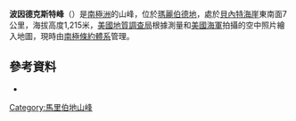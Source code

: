 '''波因德克斯特峰'''（{{lang-en|Poindexter Peak}}）是[[南極洲|南極洲]]的山峰，位於[[瑪麗伯德地|瑪麗伯德地]]，處於[[貝內特海崖|貝內特海崖]]東南面7公里，海拔高度1,215米，[[美國地質調查局|美國地質調查局]]根據測量和[[美國海軍|美國海軍]]拍攝的空中照片繪入地圖，現時由[[南極條約體系|南極條約體系]]管理。

{{coord|75|13|S|134|25|W|display=title}}

==參考資料==
*{{usgs-gazetteer}}

{{DEFAULTSORT:Poindexter Peak}}
[[Category:馬里伯地山峰|Category:馬里伯地山峰]]


{{MarieByrdLand-geo-stub}}